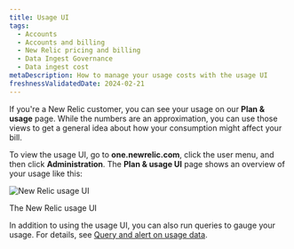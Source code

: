 ```yaml
---
title: Usage UI 
tags:
  - Accounts
  - Accounts and billing
  - New Relic pricing and billing
  - Data Ingest Governance
  - Data ingest cost
metaDescription: How to manage your usage costs with the usage UI 
freshnessValidatedDate: 2024-02-21 
---
```


If you're a New Relic customer, you can see your usage on our <DNT>**Plan & usage**</DNT> page. While the numbers are an approximation, you can use those views to get a general idea about how your consumption might affect your bill.

To view the usage UI, go to <DNT>**one.newrelic.com**</DNT>, click the user menu, and then click <DNT>**Administration**</DNT>. The <DNT>**Plan & usage UI**</DNT> page shows an overview of your usage like this:

<img
  title="New Relic usage UI"
  alt="New Relic usage UI"
  src="/images/accounts_screenshot-full_usage-ui.webp"
/>

<figcaption>
  The New Relic usage UI
</figcaption>

In addition to using the usage UI, you can also run queries to gauge your usage. For details, see [Query and alert on usage data](/docs/accounts/accounts-billing/new-relic-one-pricing-billing/usage-queries-alerts/).
